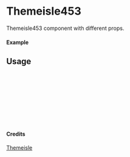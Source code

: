 
<Meta of={Themeisle453} title="Themeisle/Themeisle453" />

# Themeisle453

Themeisle453 component with different props.

#### Example

<Canvas of={Themeisle453.Primary} />

## Usage

```ts
import { Themeisle453 } from "yadl-ui";

const Example = () => {
  return (
      <Themeisle453 />
  );
};

export default Example;
```

#### Credits
[Themeisle](https://themeisle.com/illustrations/)
